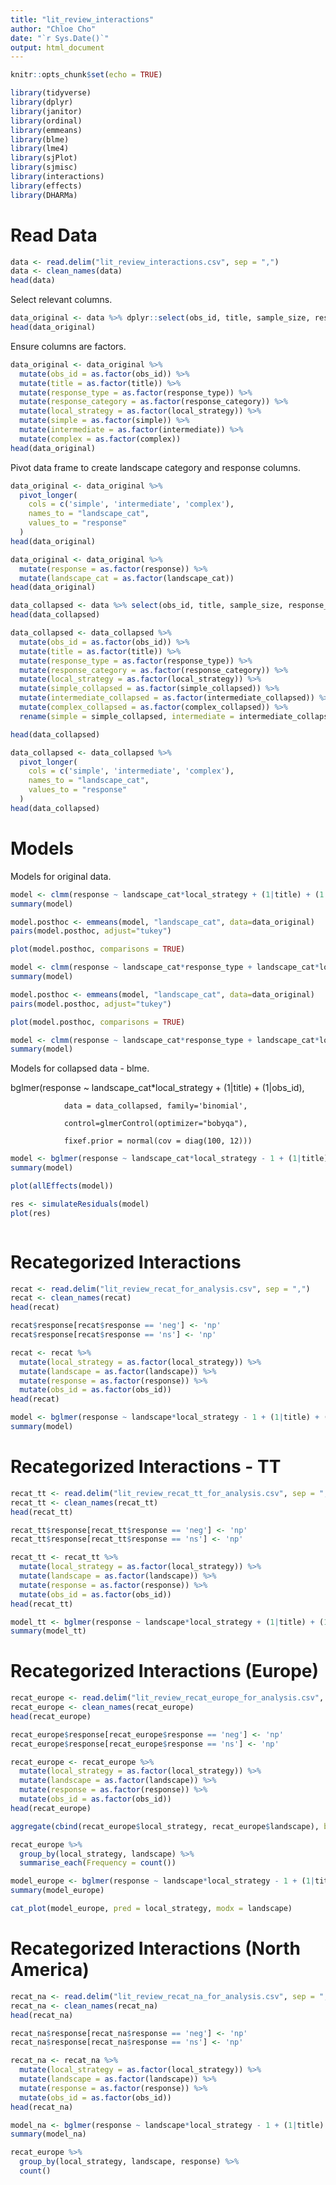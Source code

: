 ```yaml
---
title: "lit_review_interactions"
author: "Chloe Cho"
date: "`r Sys.Date()`"
output: html_document
---
```


```r

knitr::opts_chunk$set(echo = TRUE)

library(tidyverse)
library(dplyr)
library(janitor)
library(ordinal)
library(emmeans)
library(blme)
library(lme4)
library(sjPlot)
library(sjmisc)
library(interactions)
library(effects)
library(DHARMa)
```

# Read Data 

```r

data <- read.delim("lit_review_interactions.csv", sep = ",")
data <- clean_names(data)
head(data)

```

Select relevant columns. 

```r

data_original <- data %>% dplyr::select(obs_id, title, sample_size, response_type, response_category, local_strategy, simple, intermediate, complex)
head(data_original)

```

Ensure columns are factors. 

```r

data_original <- data_original %>% 
  mutate(obs_id = as.factor(obs_id)) %>%
  mutate(title = as.factor(title)) %>% 
  mutate(response_type = as.factor(response_type)) %>% 
  mutate(response_category = as.factor(response_category)) %>% 
  mutate(local_strategy = as.factor(local_strategy)) %>% 
  mutate(simple = as.factor(simple)) %>% 
  mutate(intermediate = as.factor(intermediate)) %>% 
  mutate(complex = as.factor(complex))
head(data_original)

```

Pivot data frame to create landscape category and response columns.

```r

data_original <- data_original %>% 
  pivot_longer(
    cols = c('simple', 'intermediate', 'complex'), 
    names_to = "landscape_cat", 
    values_to = "response"
  )
head(data_original)

```

```r

data_original <- data_original %>% 
  mutate(response = as.factor(response)) %>%
  mutate(landscape_cat = as.factor(landscape_cat))
head(data_original)

```

```r

data_collapsed <- data %>% select(obs_id, title, sample_size, response_type, response_category, local_strategy, simple_collapsed, intermediate_collapsed, complex_collapsed)
head(data_collapsed)

```

```r

data_collapsed <- data_collapsed %>% 
  mutate(obs_id = as.factor(obs_id)) %>%
  mutate(title = as.factor(title)) %>% 
  mutate(response_type = as.factor(response_type)) %>% 
  mutate(response_category = as.factor(response_category)) %>% 
  mutate(local_strategy = as.factor(local_strategy)) %>% 
  mutate(simple_collapsed = as.factor(simple_collapsed)) %>% 
  mutate(intermediate_collapsed = as.factor(intermediate_collapsed)) %>% 
  mutate(complex_collapsed = as.factor(complex_collapsed)) %>%
  rename(simple = simple_collapsed, intermediate = intermediate_collapsed, complex = complex_collapsed)

head(data_collapsed)

```

```r

data_collapsed <- data_collapsed %>% 
  pivot_longer(
    cols = c('simple', 'intermediate', 'complex'), 
    names_to = "landscape_cat", 
    values_to = "response"
  )
head(data_collapsed)

```

# Models

Models for original data. 

```r

model <- clmm(response ~ landscape_cat*local_strategy + (1|title) + (1|local_strategy), data = data_original)	
summary(model)

```

```r

model.posthoc <- emmeans(model, "landscape_cat", data=data_original)
pairs(model.posthoc, adjust="tukey")

```

```r

plot(model.posthoc, comparisons = TRUE)

```


```r

model <- clmm(response ~ landscape_cat*response_type + landscape_cat*local_strategy + (1|title), data = data_original)	
summary(model)

```

```r

model.posthoc <- emmeans(model, "landscape_cat", data=data_original)
pairs(model.posthoc, adjust="tukey")

```

```r

plot(model.posthoc, comparisons = TRUE)

```


```r

model <- clmm(response ~ landscape_cat*response_type + landscape_cat*local_strategy + (1|title), data = data_original, weights = sample_size)	
summary(model)

```

Models for collapsed data - blme.

bglmer(response ~ landscape_cat*local_strategy + (1|title) + (1|obs_id),

                data = data_collapsed, family='binomial',

                control=glmerControl(optimizer="bobyqa"),

                fixef.prior = normal(cov = diag(100, 12)))

```r

model <- bglmer(response ~ landscape_cat*local_strategy - 1 + (1|title) + (1|obs_id), data = data_collapsed, family='binomial', control=glmerControl(optimizer="bobyqa"), fixef.prior = normal(cov = diag(100, 12)))	
summary(model)

plot(allEffects(model))

res <- simulateResiduals(model)
plot(res)



```

# Recategorized Interactions

```r

recat <- read.delim("lit_review_recat_for_analysis.csv", sep = ",")
recat <- clean_names(recat)
head(recat)

```

```r

recat$response[recat$response == 'neg'] <- 'np'
recat$response[recat$response == 'ns'] <- 'np'

```

```r

recat <- recat %>% 
  mutate(local_strategy = as.factor(local_strategy)) %>%
  mutate(landscape = as.factor(landscape)) %>% 
  mutate(response = as.factor(response)) %>%
  mutate(obs_id = as.factor(obs_id))
head(recat)

```

```r

model <- bglmer(response ~ landscape*local_strategy - 1 + (1|title) + (1|obs_id), data = recat, family='binomial', control=glmerControl(optimizer="bobyqa"), fixef.prior = normal(cov = diag(100, 12)))	
summary(model)

```

# Recategorized Interactions - TT

```r

recat_tt <- read.delim("lit_review_recat_tt_for_analysis.csv", sep = ",")
recat_tt <- clean_names(recat_tt)
head(recat_tt)

```

```r

recat_tt$response[recat_tt$response == 'neg'] <- 'np'
recat_tt$response[recat_tt$response == 'ns'] <- 'np'

```

```r

recat_tt <- recat_tt %>% 
  mutate(local_strategy = as.factor(local_strategy)) %>%
  mutate(landscape = as.factor(landscape)) %>% 
  mutate(response = as.factor(response)) %>%
  mutate(obs_id = as.factor(obs_id))
head(recat_tt)

```

```r

model_tt <- bglmer(response ~ landscape*local_strategy + (1|title) + (1|obs_id), data = recat_tt, family='binomial', control=glmerControl(optimizer="bobyqa"), fixef.prior = normal(cov = diag(100, 8)))	
summary(model_tt)

```

# Recategorized Interactions (Europe)

```r

recat_europe <- read.delim("lit_review_recat_europe_for_analysis.csv", sep = ",")
recat_europe <- clean_names(recat_europe)
head(recat_europe)

```

```r

recat_europe$response[recat_europe$response == 'neg'] <- 'np'
recat_europe$response[recat_europe$response == 'ns'] <- 'np'

```

```r

recat_europe <- recat_europe %>% 
  mutate(local_strategy = as.factor(local_strategy)) %>%
  mutate(landscape = as.factor(landscape)) %>% 
  mutate(response = as.factor(response)) %>%
  mutate(obs_id = as.factor(obs_id))
head(recat_europe)

```

```r

aggregate(cbind(recat_europe$local_strategy, recat_europe$landscape), by=list(recat_europe$response), FUN=sum)

recat_europe %>% 
  group_by(local_strategy, landscape) %>% 
  summarise_each(Frequency = count())

```

```r

model_europe <- bglmer(response ~ landscape*local_strategy - 1 + (1|title) + (1|obs_id), data = recat_europe, family='binomial', control=glmerControl(optimizer="bobyqa"), fixef.prior = normal(cov = diag(100, 8)))	
summary(model_europe)

```
```r

cat_plot(model_europe, pred = local_strategy, modx = landscape)

```



# Recategorized Interactions (North America)

```r

recat_na <- read.delim("lit_review_recat_na_for_analysis.csv", sep = ",")
recat_na <- clean_names(recat_na)
head(recat_na)

```

```r

recat_na$response[recat_na$response == 'neg'] <- 'np'
recat_na$response[recat_na$response == 'ns'] <- 'np'

```

```r

recat_na <- recat_na %>% 
  mutate(local_strategy = as.factor(local_strategy)) %>%
  mutate(landscape = as.factor(landscape)) %>% 
  mutate(response = as.factor(response)) %>%
  mutate(obs_id = as.factor(obs_id))
head(recat_na)

```

```r

model_na <- bglmer(response ~ landscape*local_strategy - 1 + (1|title) + (1|obs_id), data = recat_na, family='binomial', control=glmerControl(optimizer="bobyqa"), fixef.prior = normal(cov = diag(100, 12)))	
summary(model_na)

```

```r

recat_europe %>% 
  group_by(local_strategy, landscape, response) %>%
  count()

```



